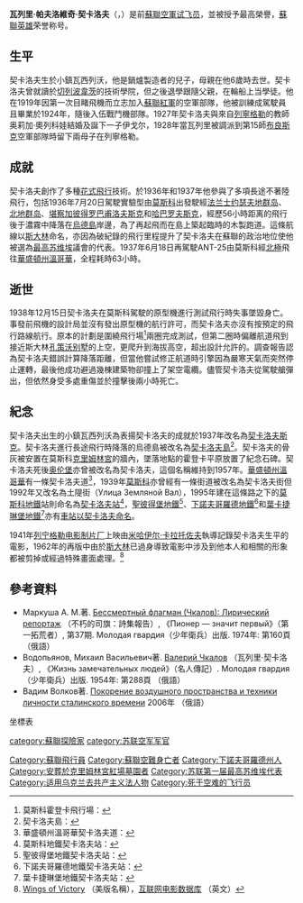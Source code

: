 {{Infobox Military Person
|name= '''瓦列里·契卡洛夫''' 
|lived= {{Birth date|1904|02|02}} - {{Death date and age|1938|12|15|1904|02|02}}  
|placeofbirth= {{flagicon|RUS}} [[俄羅斯帝國|俄羅斯帝國]][[下诺夫哥罗德省|下诺夫哥罗德省]][[瓦西列沃|瓦西列沃]]
|birth_date = 1904年2月2日
|death_date = 1938年12月15日
|placeofdeath= {{USSR}}[[莫斯科|莫斯科]]
|image=Валерий Павлович Чкалов.jpg
|caption=瓦列里·契卡洛夫34歲照片（1938年）
|nickname=
|allegiance ={{USSR}}
|branch = [[蘇聯空軍|蘇聯空軍]]
|serviceyears=1921年至1938年
|rank=[[旅長|旅長]]
|commands=
|battles=
|awards={{{!}} style="background: transparent"
{{!}} {{Hero of the Soviet Union|1936}}
{{!}}}
{{{!}} style="background: transparent"
{{!}}{{列宁勋章|1935}}{{!!}} {{列宁勋章|1936}}{{!!}}{{红旗勋章|1937}}{{!!}}{{红军建军二十周年奖章|1938}}
{{!}}}
|laterwork=
|portrayedby=
}}

'''瓦列里·帕夫洛維奇·契卡洛夫'''（{{lang-ru|'''Вале́рий Па́влович Чка́лов'''|Valery Pavlovich Chkalov}}，{{bd|1904年|2月2日|1938年|12月15日|catIdx=C契}}）是前[[蘇聯空軍|蘇聯空軍]][[试飞员|试飞员]]，並被授予最高榮譽，[[蘇聯英雄|蘇聯英雄]]荣誉称号。

==生平==
契卡洛夫生於小鎮瓦西列沃，他是鍋爐製造者的兒子，母親在他6歲時去世。契卡洛夫曾就讀於[[切列波韋茨|切列波韋茨]]的技術學院，但之後退學跟隨父親，在輪船上当{{link-en|司爐|Fireman (steam engine)}}學徒。他在1919年因第一次目睹飛機而立志加入[[蘇聯紅軍|蘇聯紅軍]]的空軍部隊，他被訓練成駕駛員且畢業於1924年，隨後入伍戰鬥機部隊。1927年契卡洛夫與來自[[列寧格勒|列寧格勒]]的教師奥莉加·奧列科娃結婚及誕下一子伊戈尔，1928年當瓦列里被調派到第15師[[布良斯克|布良斯克]]空軍部隊時留下兩母子在列寧格勒。

==成就==
契卡洛夫創作了多種[[花式飛行|花式飛行]]技術。於1936年和1937年他參與了多項長途不著陸飛行，包括1936年7月20日駕駛實驗型{{link-en|圖波列夫ANT-25飛機|Tupolev ANT-25 plane}}由[[莫斯科|莫斯科]]出發駛經[[法兰士约瑟夫地群岛|法兰士约瑟夫地群岛]]、[[北地群岛|北地群岛]]、[[堪察加彼得罗巴甫洛夫斯克|堪察加彼得罗巴甫洛夫斯克]]和[[哈巴罗夫斯克|哈巴罗夫斯克]]，經歷56小時距离{{convert|9374|km|mi}}的飛行後于濃霧中降落在[[契卡洛夫島|烏德島]]岸邊，為了再起飛而在島上築起臨時的木製跑道。這條航線以[[斯大林|斯大林]]命名，亦因為破紀錄的飛行里程提升了契卡洛夫在蘇聯的政治地位使他被選為[[最高苏维埃|最高苏维埃]]議會的代表。1937年6月18日再駕駛ANT-25由莫斯科經[[北極|北極]]飛往[[溫哥華_(華盛頓州)|華盛頓州溫哥華]]，全程{{convert|8811|km|mi}}耗時63小時。

==逝世==
1938年12月15日契卡洛夫在莫斯科駕駛{{link-en|波利卡爾波夫伊-180戰鬥機|Polikarpov I-180}}的原型機進行測試飛行時失事墜毀身亡。事發前飛機的設計局並沒有發出原型機的航行許可，而契卡洛夫亦沒有按預定的飛行路線航行。原本的計劃是圍繞{{link-en|霍登卡平原|Khodynka Field|霍登卡}}飛行場<ref group="坐標">莫斯科霍登卡飛行場：{{Coord|55|47|18|N|037|31|48|E|display=inline|name=莫斯科霍登卡飛行場 / Khodynka Aerodrome, Moscow|type:airport}}</ref>兩圈完成測試，但第二圈時偏離航道飛到接近斯大林[[孔策沃别墅|孔策沃别墅]]的上空，更爬升到海拔{{convert|2000|m|ft}}高空，超出設計允許的{{convert|600|m|ft}}。調查報告認為契卡洛夫錯誤計算降落距離，但當他嘗試修正航道時引擎因為嚴寒天氣而突然停止運轉，最後他成功避過幾棟建築物卻撞上了架空電纜。儘管契卡洛夫從駕駛艙彈出，但依然身受多處重傷並於撞擊後兩小時死亡。

==紀念==

契卡洛夫出生的小鎮瓦西列沃為表揚契卡洛夫的成就於1937年改名為[[契卡洛夫斯克|契卡洛夫斯克]]。契卡洛夫進行長途飛行時降落的烏德島被改名為[[契卡洛夫島|契卡洛夫島]]<ref group="坐標">契卡洛夫島：{{coord|53|24|N|141|13|E|display=inline|name=契卡洛夫島 / Chkalov Island|region:RU_type:isle}}</ref>。契卡洛夫的骨灰被安置在莫斯科[[克里姆林宮|克里姆林宮]]的牆內，墜落地點的霍登卡平原放置了紀念石碑。契卡洛夫死後[[奥伦堡|奥伦堡]]亦曾被改名為契卡洛夫，這個名稱維持到1957年。[[溫哥華_(華盛頓州)|華盛頓州溫哥華]]有一條契卡洛夫道<ref group="坐標">華盛頓州溫哥華契卡洛夫道：{{coord|45.620178|-122.554893|display=inline|type:landmark|name=契卡洛夫道 / Chkalov Drive}}</ref>，1939年[[莫斯科|莫斯科]]亦曾經有一條街道被改名為契卡洛夫街但1992年又改名為土隄街（Улица Земляной Вал），1995年建在這條路之下的[[莫斯科地鐵|莫斯科地鐵]]站則命名為[[契卡洛夫站_(莫斯科地鐵)|契卡洛夫站]]<ref group="坐標">莫斯科地鐵契卡洛夫站：{{coord|55.75574|37.65847|display=inline|type:railwaystation|name=莫斯科契卡洛夫地鐵站 / Chkalovskaya metro station, Moscow}}</ref>，[[契卡洛夫站_(聖彼得堡地鐵)|聖彼得堡地鐵]]<ref group="坐標">聖彼得堡地鐵契卡洛夫站：{{coord|59.961011|30.292032|display=inline|type:railwaystation|name=聖彼得堡契卡洛夫地鐵站 / Chkalovskaya metro station, St. Petersburg}}</ref>、[[下諾夫哥羅德地鐵|下諾夫哥羅德地鐵]]<ref group="坐標">下諾夫哥羅德地鐵契卡洛夫站：{{coord|56.30971|43.93615|display=inline|type:railwaystation|name=下諾夫哥羅德契卡洛夫地鐵站 / Chkalovskaya metro station, Nizhni Novgorod}}</ref>和[[葉卡捷琳堡地鐵|葉卡捷琳堡地鐵]]<ref group="坐標">葉卡捷琳堡地鐵契卡洛夫站：{{coord|56.808333|60.610278|display=inline|type:railwaystation|name=葉卡捷琳堡契卡洛夫地鐵站 / Chkalovskaya metro station, Yekaterinburg}}</ref>亦有[[契卡洛夫站|車站以契卡洛夫命名]]。

1941年[[列宁格勒电影制片厂|列宁格勒电影制片厂]]上映由[[米哈伊尔·卡拉托佐夫|米哈伊尔·卡拉托佐夫]]執導記錄契卡洛夫生平的電影，1962年的再版中由於[[斯大林|斯大林]]已過身導致電影中涉及到他本人和相關的形象都被剪掉或經過特殊畫面處理。<ref>[http://www.imdb.com/title/tt0034353/ Wings of Victory] {{Wayback|url=http://www.imdb.com/title/tt0034353/ |date=20200723040652 }}（美版名稱），[[互联网电影数据库|互联网电影数据库]] （英文）</ref>

==參考資料==
* Маркуша А. М.著. [http://militera.lib.ru/bio/markusha_am_chkalov/index.html Бессмертный флагман (Чкалов): Лирический репортаж] {{Wayback|url=http://militera.lib.ru/bio/markusha_am_chkalov/index.html |date=20201129105206 }}（不朽的司旗：詩集報告）, 《Пионер — значит первый》（第一拓荒者）, 第37期. Молодая гвардия（少年衛兵）出版. 1974年:  第160頁 （俄語）
* Водопьянов, Михаил Васильевич著. [http://militera.lib.ru/bio/vodopyanov_mv_chkalov/index.html Валерий Чкалов] {{Wayback|url=http://militera.lib.ru/bio/vodopyanov_mv_chkalov/index.html |date=20210119114443 }}（瓦列里·契卡洛夫）, 《Жизнь замечательных людей》（名人傳記）. Молодая гвардия（少年衛兵）出版. 1954年:  第288頁 （俄語）
* Вадим Волков著. [https://web.archive.org/web/20110817100319/http://www.ec-dejavu.net/f/Flight.html Покорение воздушного пространства и техники личности сталинского времени] 2006年 （俄語）
{{reflist}}

;坐標表
<references group="坐標"/>

{{commonscat|Valery Chkalov}}
{{極地探險}}
{{Authority control}}
{{DEFAULTSORT:Chkalov, Valery}}
[[category:蘇聯探險家|category:蘇聯探險家]]
[[category:苏联空军军官|category:苏联空军军官]]
[[Category:蘇聯飛行員|Category:蘇聯飛行員]]
[[Category:蘇聯空難身亡者|Category:蘇聯空難身亡者]]
[[Category:下諾夫哥羅德州人|Category:下諾夫哥羅德州人]]
[[Category:安葬於克里姆林宮紅場墓園者|Category:安葬於克里姆林宮紅場墓園者]]
[[Category:苏联第一届最高苏维埃代表|Category:苏联第一届最高苏维埃代表]]
[[Category:适用乌克兰去共产主义法人物|Category:适用乌克兰去共产主义法人物]]
[[Category:死于空难的飞行员|Category:死于空难的飞行员]]